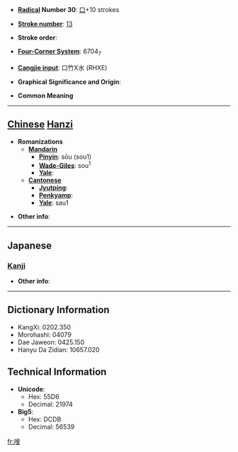 * '''[[Wiktionary:Chinese radical index| Radical]] Number 30''': [[Wiktionary:Chinese radical index 口|口]]+10 strokes

* '''[[Wiktionary:Chinese total strokes index|Stroke number]]''': [[Wiktionary:Chinese total strokes index 13|13]]

* '''Stroke order''': 

* '''[[Wiktionary:Chinese four corner index|Four-Corner System]]''': 6704<sub>7</sub>

* '''[[Wiktionary:Chinese Cangjie index|Cangjie input]]''': 口竹X水 (RHXE)

* '''Graphical Significance and Origin''': 

* '''Common Meaning'''

----

== [[Chinese]] [[Hanzi]] ==

* '''Romanizations'''
** '''[[Mandarin]]'''
*** '''[[Pinyin]]''': sōu (sou1)
*** '''[[Wade-Giles]]''': sou<sup>1</sup>
*** '''[[Yale]]''': 
** '''[[Cantonese]]'''
*** '''[[Jyutping]]''':
*** '''[[Penkyamp]]''': 
*** '''[[Yale]]''': sau1

* '''Other info''': 

----

==Japanese==
===[[Kanji]]===
{{kanji|on readings=[[しゅふ]] (shuhu), [[しう]] (shiu), [[しゆ]] (shiyu)
|kun readings=
}}

* '''Other info''':  

----

== Dictionary Information ==

* KangXi: 0202.350
* Morohashi: 04079
* Dae Jaweon: 0425.150
* Hanyu Da Zidian: 10657.020

== Technical Information ==

* '''Unicode''':
** Hex: 55D6
** Decimal: 21974
* '''Big5''':
** Hex: DCDB
** Decimal: 56539

[[fr:嗖]]